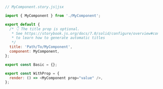 ```js
// MyComponent.story.js|jsx

import { MyComponent } from './MyComponent';

export default {
  /* 👇 The title prop is optional.
   * See https://storybook.js.org/docs/7.0/solid/configure/overview#configure-story-loading
   * to learn how to generate automatic titles
   */
  title: 'Path/To/MyComponent',
  component: MyComponent,
};

export const Basic = {};

export const WithProp = {
  render: () => <MyComponent prop="value" />,
};
```
